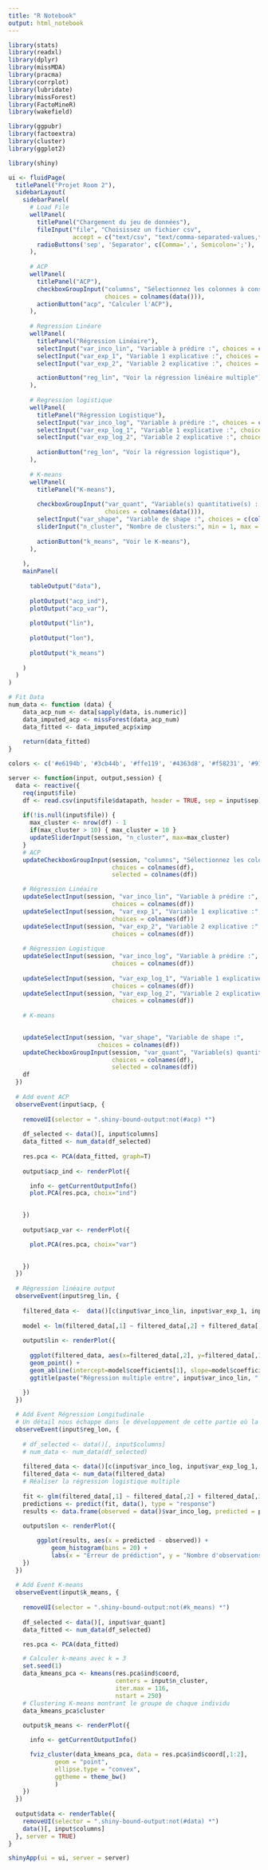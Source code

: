 ```yaml
---
title: "R Notebook"
output: html_notebook
---
```


```r

library(stats)
library(readxl)
library(dplyr)
library(missMDA)
library(pracma)
library(corrplot)
library(lubridate)
library(missForest)
library(FactoMineR)
library(wakefield)

library(ggpubr)
library(factoextra)
library(cluster)
library(ggplot2)
```

```r
library(shiny)

ui <- fluidPage(
  titlePanel("Projet Room 2"),
  sidebarLayout(
    sidebarPanel(
      # Load File
      wellPanel(
        titlePanel("Chargement du jeu de données"),
        fileInput("file", "Choisissez un fichier csv",
                  accept = c("text/csv", "text/comma-separated-values,text/plain", ".csv")),
        radioButtons('sep', 'Separator', c(Comma=',', Semicolon=';'), ';'),
      ),
      
      # ACP
      wellPanel(
        titlePanel("ACP"),
        checkboxGroupInput("columns", "Sélectionnez les colonnes à conserver",
                           choices = colnames(data())), 
        actionButton("acp", "Calculer l'ACP"),
      ),
      
      # Regression Linéare
      wellPanel(
        titlePanel("Régression Linéaire"),
        selectInput("var_inco_lin", "Variable à prédire :", choices = c(colnames(data()))),
        selectInput("var_exp_1", "Variable 1 explicative :", choices = c(colnames(data()))),
        selectInput("var_exp_2", "Variable 2 explicative :", choices = c(colnames(data()))),

        actionButton("reg_lin", "Voir la régression linéaire multiple"),
      ),
            
      # Regression logistique
      wellPanel(
        titlePanel("Régression Logistique"),
        selectInput("var_inco_log", "Variable à prédire :", choices = c(colnames(data()))),
        selectInput("var_exp_log_1", "Variable 1 explicative :", choices = c(colnames(data()))),
        selectInput("var_exp_log_2", "Variable 2 explicative :", choices = c(colnames(data()))),
        
        actionButton("reg_lon", "Voir la régression logistique"),
      ),
            
      # K-means
      wellPanel(
        titlePanel("K-means"),
  
        checkboxGroupInput("var_quant", "Variable(s) quantitative(s) : ",
                           choices = colnames(data())), 
        selectInput("var_shape", "Variable de shape :", choices = c(colnames(data()))),
        sliderInput("n_cluster", "Nombre de clusters:", min = 1, max = 10, value = 5),
        
        actionButton("k_means", "Voir le K-means"),
      ),
      
    ),
    mainPanel(
      
      tableOutput("data"),
      
      plotOutput("acp_ind"),
      plotOutput("acp_var"),
      
      plotOutput("lin"),
      
      plotOutput("lon"),
      
      plotOutput("k_means")
      
    )
  )
)

```

```r
# Fit Data
num_data <- function (data) {
    data_acp_num <- data[sapply(data, is.numeric)]
    data_imputed_acp <- missForest(data_acp_num)
    data_fitted <- data_imputed_acp$ximp
    
    return(data_fitted)
}
```

```r
colors <- c('#e6194b', '#3cb44b', '#ffe119', '#4363d8', '#f58231', '#911eb4', '#46f0f0', '#f032e6', '#bcf60c', '#fabebe', '#008080', '#e6beff', '#9a6324', '#fffac8', '#800000', '#aaffc3', '#808000', '#ffd8b1', '#000075', '#808080', '#1a1a1a', '#000000')
```

```r
server <- function(input, output,session) {
  data <- reactive({
    req(input$file)
    df <- read.csv(input$file$datapath, header = TRUE, sep = input$sep)
        
    if(!is.null(input$file)) {
      max_cluster <- nrow(df) - 1
      if(max_cluster > 10) { max_cluster = 10 }
      updateSliderInput(session, "n_cluster", max=max_cluster)
    }
    # ACP
    updateCheckboxGroupInput(session, "columns", "Sélectionnez les colonnes à conserver", 
                             choices = colnames(df),
                             selected = colnames(df))

    # Régression Linéaire
    updateSelectInput(session, "var_inco_lin", "Variable à prédire :", 
                             choices = colnames(df))
    updateSelectInput(session, "var_exp_1", "Variable 1 explicative :", 
                             choices = colnames(df))
    updateSelectInput(session, "var_exp_2", "Variable 2 explicative :", 
                             choices = colnames(df))
    
    # Régression Logistique
    updateSelectInput(session, "var_inco_log", "Variable à prédire :", 
                             choices = colnames(df))
    
    updateSelectInput(session, "var_exp_log_1", "Variable 1 explicative :", 
                             choices = colnames(df))
    updateSelectInput(session, "var_exp_log_2", "Variable 2 explicative :", 
                             choices = colnames(df))
    
    # K-means

    
    updateSelectInput(session, "var_shape", "Variable de shape :", 
                         choices = colnames(df))
    updateCheckboxGroupInput(session, "var_quant", "Variable(s) quantitative(s) : ", 
                             choices = colnames(df),
                             selected = colnames(df))
    df
  })
  
  # Add event ACP
  observeEvent(input$acp, {
    
    removeUI(selector = ".shiny-bound-output:not(#acp) *")
    
    df_selected <- data()[, input$columns]
    data_fitted <- num_data(df_selected)
    
    res.pca <- PCA(data_fitted, graph=T)
    
    output$acp_ind <- renderPlot({ 

      info <- getCurrentOutputInfo()
      plot.PCA(res.pca, choix="ind")

      
    })
    
    output$acp_var <- renderPlot({ 

      plot.PCA(res.pca, choix="var")

      
    })
  })
    
  # Régression linéaire output
  observeEvent(input$reg_lin, {
    
    filtered_data <-  data()[c(input$var_inco_lin, input$var_exp_1, input$var_exp_2)]
    
    model <- lm(filtered_data[,1] ~ filtered_data[,2] + filtered_data[,3], data = filtered_data)
    
    output$lin <- renderPlot({ 
      
      ggplot(filtered_data, aes(x=filtered_data[,2], y=filtered_data[,1], z= filtered_data[,3])) + 
      geom_point() + 
      geom_abline(intercept=model$coefficients[1], slope=model$coefficients[2], col="red") +
      ggtitle(paste("Régression multiple entre", input$var_inco_lin, ", " ,input$var_exp_1, "et", input$var_exp_2))
      
    })
  })

  # Add Event Régression Longitudinale
  # Un détail nous échappe dans le développement de cette partie où la prise en compte des données binaire ne passe pas.
  observeEvent(input$reg_lon, {
    
    # df_selected <- data()[, input$columns]
    # num_data <- num_data(df_selected)
    
    filtered_data <- data()[c(input$var_inco_log, input$var_exp_log_1, input$var_exp_log_2)]
    filtered_data <- num_data(filtered_data)
    # Réaliser la régression logistique multiple
    
    fit <- glm(filtered_data[,1] ~ filtered_data[,2] + filtered_data[,3], data = filtered_data, family = "binomial")
    predictions <- predict(fit, data(), type = "response")
    results <- data.frame(observed = data()$var_inco_log, predicted = predictions)
    
    output$lon <- renderPlot({ 

        ggplot(results, aes(x = predicted - observed)) +
            geom_histogram(bins = 20) +
            labs(x = "Erreur de prédiction", y = "Nombre d'observations")
    })
  })
    
  # Add Event K-means
  observeEvent(input$k_means, {
    
    removeUI(selector = ".shiny-bound-output:not(#k_means) *")
    
    df_selected <- data()[, input$var_quant]
    data_fitted <- num_data(df_selected)

    res.pca <- PCA(data_fitted)

    # Calculer k-means avec k = 3
    set.seed(1)
    data_kmeans_pca <- kmeans(res.pca$ind$coord,
                              centers = input$n_cluster,
                              iter.max = 116,
                              nstart = 250)
    # Clustering K-means montrant le groupe de chaque individu
    data_kmeans_pca$cluster
    
    output$k_means <- renderPlot({ 

      info <- getCurrentOutputInfo()

      fviz_cluster(data_kmeans_pca, data = res.pca$ind$coord[,1:2],
             geom = "point",
             ellipse.type = "convex",
             ggtheme = theme_bw()
             )
    })
  })
  
  output$data <- renderTable({
    removeUI(selector = ".shiny-bound-output:not(#data) *")
    data()[, input$columns]
  }, server = TRUE)
}


```

```r
shinyApp(ui = ui, server = server)
```
